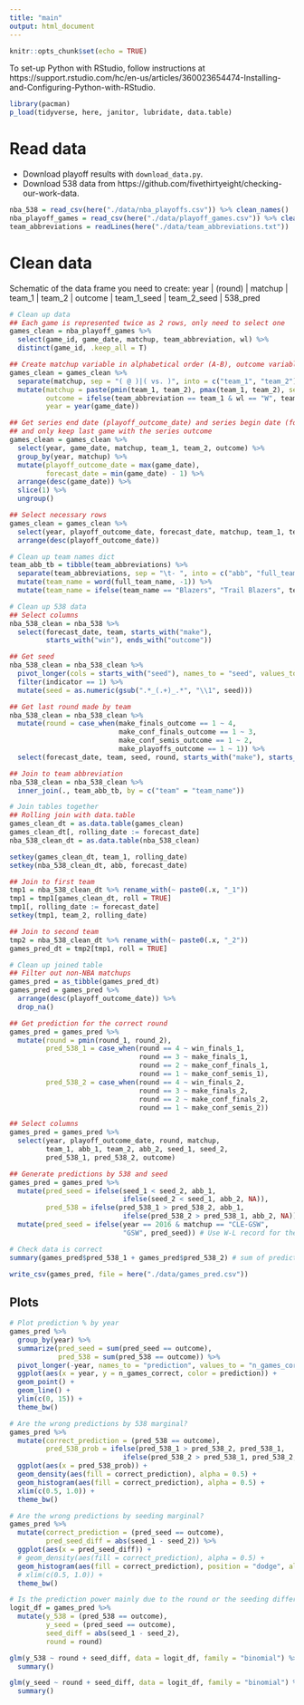 ```yaml
---
title: "main"
output: html_document
---
```


```r
knitr::opts_chunk$set(echo = TRUE)
```

To set-up Python with RStudio, follow instructions at https://support.rstudio.com/hc/en-us/articles/360023654474-Installing-and-Configuring-Python-with-RStudio.

```r
library(pacman)
p_load(tidyverse, here, janitor, lubridate, data.table)
```

# Read data

* Download playoff results with `download_data.py`.
* Download 538 data from https://github.com/fivethirtyeight/checking-our-work-data.

```r
nba_538 = read_csv(here("./data/nba_playoffs.csv")) %>% clean_names()
nba_playoff_games = read_csv(here("./data/playoff_games.csv")) %>% clean_names()
team_abbreviations = readLines(here("./data/team_abbreviations.txt"))
```

# Clean data

Schematic of the data frame you need to create:
year | (round) | matchup | team_1 | team_2 | outcome | team_1_seed | team_2_seed | 538_pred

```r
# Clean up data
## Each game is represented twice as 2 rows, only need to select one
games_clean = nba_playoff_games %>% 
  select(game_id, game_date, matchup, team_abbreviation, wl) %>%
  distinct(game_id, .keep_all = T)

## Create matchup variable in alphabetical order (A-B), outcome variable, and year variable
games_clean = games_clean %>%
  separate(matchup, sep = "( @ )|( vs. )", into = c("team_1", "team_2")) %>%
  mutate(matchup = paste(pmin(team_1, team_2), pmax(team_1, team_2), sep = "-"),
         outcome = ifelse(team_abbreviation == team_1 & wl == "W", team_1, team_2),
         year = year(game_date))

## Get series end date (playoff_outcome_date) and series begin date (forecast_date)
## and only keep last game with the series outcome
games_clean = games_clean %>%
  select(year, game_date, matchup, team_1, team_2, outcome) %>%
  group_by(year, matchup) %>%
  mutate(playoff_outcome_date = max(game_date),
         forecast_date = min(game_date) - 1) %>%
  arrange(desc(game_date)) %>% 
  slice(1) %>%
  ungroup()

## Select necessary rows
games_clean = games_clean %>%
  select(year, playoff_outcome_date, forecast_date, matchup, team_1, team_2, outcome) %>%
  arrange(desc(playoff_outcome_date))
```

```r
# Clean up team names dict
team_abb_tb = tibble(team_abbreviations) %>%
  separate(team_abbreviations, sep = "\t- ", into = c("abb", "full_team_name")) %>%
  mutate(team_name = word(full_team_name, -1)) %>%
  mutate(team_name = ifelse(team_name == "Blazers", "Trail Blazers", team_name))
```

```r
# Clean up 538 data
## Select columns
nba_538_clean = nba_538 %>%
  select(forecast_date, team, starts_with("make"), 
         starts_with("win"), ends_with("outcome"))

## Get seed
nba_538_clean = nba_538_clean %>%
  pivot_longer(cols = starts_with("seed"), names_to = "seed", values_to = "indicator") %>%
  filter(indicator == 1) %>%
  mutate(seed = as.numeric(gsub(".*_(.+)_.*", "\\1", seed)))

## Get last round made by team
nba_538_clean = nba_538_clean %>%
  mutate(round = case_when(make_finals_outcome == 1 ~ 4,
                           make_conf_finals_outcome == 1 ~ 3,
                           make_conf_semis_outcome == 1 ~ 2,
                           make_playoffs_outcome == 1 ~ 1)) %>%
  select(forecast_date, team, seed, round, starts_with("make"), starts_with("win"))

## Join to team abbreviation
nba_538_clean = nba_538_clean %>%
  inner_join(., team_abb_tb, by = c("team" = "team_name"))
```

```r
# Join tables together
## Rolling join with data.table 
games_clean_dt = as.data.table(games_clean)
games_clean_dt[, rolling_date := forecast_date]
nba_538_clean_dt = as.data.table(nba_538_clean)

setkey(games_clean_dt, team_1, rolling_date)
setkey(nba_538_clean_dt, abb, forecast_date)

## Join to first team
tmp1 = nba_538_clean_dt %>% rename_with(~ paste0(.x, "_1"))
tmp1 = tmp1[games_clean_dt, roll = TRUE]
tmp1[, rolling_date := forecast_date]
setkey(tmp1, team_2, rolling_date)

## Join to second team
tmp2 = nba_538_clean_dt %>% rename_with(~ paste0(.x, "_2"))
games_pred_dt = tmp2[tmp1, roll = TRUE]
```

```r
# Clean up joined table
## Filter out non-NBA matchups
games_pred = as_tibble(games_pred_dt)
games_pred = games_pred %>%
  arrange(desc(playoff_outcome_date)) %>%
  drop_na()

## Get prediction for the correct round
games_pred = games_pred %>% 
  mutate(round = pmin(round_1, round_2),
         pred_538_1 = case_when(round == 4 ~ win_finals_1,
                                round == 3 ~ make_finals_1,
                                round == 2 ~ make_conf_finals_1,
                                round == 1 ~ make_conf_semis_1),
         pred_538_2 = case_when(round == 4 ~ win_finals_2,
                                round == 3 ~ make_finals_2,
                                round == 2 ~ make_conf_finals_2,
                                round == 1 ~ make_conf_semis_2))

## Select columns
games_pred = games_pred %>%
  select(year, playoff_outcome_date, round, matchup,
         team_1, abb_1, team_2, abb_2, seed_1, seed_2, 
         pred_538_1, pred_538_2, outcome)

## Generate predictions by 538 and seed
games_pred = games_pred %>%
  mutate(pred_seed = ifelse(seed_1 < seed_2, abb_1,
                            ifelse(seed_2 < seed_1, abb_2, NA)),
         pred_538 = ifelse(pred_538_1 > pred_538_2, abb_1,
                            ifelse(pred_538_2 > pred_538_1, abb_2, NA))) %>%
  mutate(pred_seed = ifelse(year == 2016 & matchup == "CLE-GSW", 
                            "GSW", pred_seed)) # Use W-L record for the 2016 finals (both were 1st seed)
```

```r
# Check data is correct
summary(games_pred$pred_538_1 + games_pred$pred_538_2) # sum of predictions = 1
```

```r
write_csv(games_pred, file = here("./data/games_pred.csv"))
```

## Plots

```r
# Plot prediction % by year
games_pred %>%
  group_by(year) %>%
  summarize(pred_seed = sum(pred_seed == outcome),
            pred_538 = sum(pred_538 == outcome)) %>%
  pivot_longer(-year, names_to = "prediction", values_to = "n_games_correct") %>%
  ggplot(aes(x = year, y = n_games_correct, color = prediction)) + 
  geom_point() +
  geom_line() + 
  ylim(c(0, 15)) +
  theme_bw()
```

```r
# Are the wrong predictions by 538 marginal?
games_pred %>%
  mutate(correct_prediction = (pred_538 == outcome),
         pred_538_prob = ifelse(pred_538_1 > pred_538_2, pred_538_1,
                            ifelse(pred_538_2 > pred_538_1, pred_538_2, 0.5))) %>%
  ggplot(aes(x = pred_538_prob)) + 
  geom_density(aes(fill = correct_prediction), alpha = 0.5) + 
  geom_histogram(aes(fill = correct_prediction), alpha = 0.5) + 
  xlim(c(0.5, 1.0)) +
  theme_bw()

# Are the wrong predictions by seeding marginal?
games_pred %>%
  mutate(correct_prediction = (pred_seed == outcome),
         pred_seed_diff = abs(seed_1 - seed_2)) %>%
  ggplot(aes(x = pred_seed_diff)) + 
  # geom_density(aes(fill = correct_prediction), alpha = 0.5) + 
  geom_histogram(aes(fill = correct_prediction), position = "dodge", alpha = 0.5) +
  # xlim(c(0.5, 1.0)) +
  theme_bw()
```

```r
# Is the prediction power mainly due to the round or the seeding difference?
logit_df = games_pred %>%
  mutate(y_538 = (pred_538 == outcome),
         y_seed = (pred_seed == outcome),
         seed_diff = abs(seed_1 - seed_2),
         round = round)

glm(y_538 ~ round + seed_diff, data = logit_df, family = "binomial") %>%
  summary()

glm(y_seed ~ round + seed_diff, data = logit_df, family = "binomial") %>%
  summary()
```
